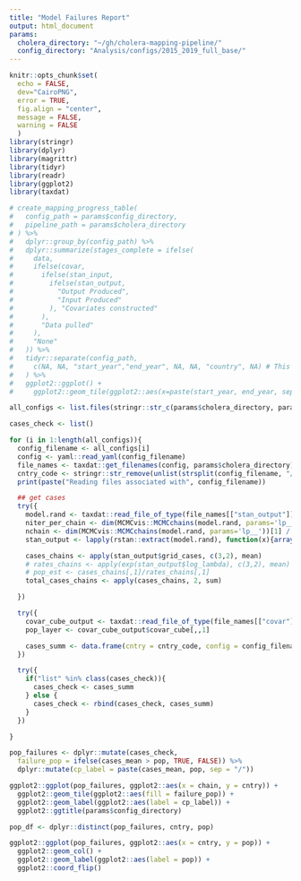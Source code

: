 ```yaml
---
title: "Model Failures Report"
output: html_document
params:
  cholera_directory: "~/gh/cholera-mapping-pipeline/"
  config_directory: "Analysis/configs/2015_2019_full_base/"
---
```

```r
knitr::opts_chunk$set(
  echo = FALSE, 
  dev="CairoPNG", 
  error = TRUE,
  fig.align = "center",
  message = FALSE,
  warning = FALSE
  )
library(stringr)
library(dplyr)
library(magrittr)
library(tidyr)
library(readr)
library(ggplot2)
library(taxdat)
```


```r

# create_mapping_progress_table(
#   config_path = params$config_directory,
#   pipeline_path = params$cholera_directory
# ) %>%
#   dplyr::group_by(config_path) %>%
#   dplyr::summarize(stages_complete = ifelse(
#     data,
#     ifelse(covar,
#       ifelse(stan_input,
#         ifelse(stan_output,
#           "Output Produced",
#           "Input Produced"
#         ), "Covariates constructed"
#       ),
#       "Data pulled"
#     ),
#     "None"
#   )) %>%
#   tidyr::separate(config_path,
#     c(NA, NA, "start_year","end_year", NA, NA, "country", NA) # This is file path specific
#   ) %>%
#   ggplot2::ggplot() +
#     ggplot2::geom_tile(ggplot2::aes(x=paste(start_year, end_year, sep = '-'), y=country, fill=stages_complete))]
  ```

```r

all_configs <- list.files(stringr::str_c(params$cholera_directory, params$config_directory), full.names = TRUE)[2]

cases_check <- list()

for (i in 1:length(all_configs)){
  config_filename <- all_configs[i]
  config <- yaml::read_yaml(config_filename)
  file_names <- taxdat::get_filenames(config, params$cholera_directory)
  cntry_code <- stringr::str_remove(unlist(strsplit(config_filename, "/"))[length(unlist(strsplit(config_filename, "/")))], ".yml")
  print(paste("Reading files associated with", config_filename))

  ## get cases
  try({
    model.rand <- taxdat::read_file_of_type(file_names[["stan_output"]], "model.rand")
    niter_per_chain <- dim(MCMCvis::MCMCchains(model.rand, params='lp__', chain_num=1))[1]
    nchain <- dim(MCMCvis::MCMCchains(model.rand, params='lp__'))[1] / niter_per_chain
    stan_output <- lapply(rstan::extract(model.rand), function(x){array(x,c(niter_per_chain, nchain, dim(x)[-1]))})

    cases_chains <- apply(stan_output$grid_cases, c(3,2), mean)
    # rates_chains <- apply(exp(stan_output$log_lambda), c(3,2), mean)
    # pop_est <- cases_chains[,1]/rates_chains[,1]
    total_cases_chains <- apply(cases_chains, 2, sum)

  })

  try({
    covar_cube_output <- taxdat::read_file_of_type(file_names[["covar"]], "covar_cube_output")
    pop_layer <- covar_cube_output$covar_cube[,,1]

    cases_summ <- data.frame(cntry = cntry_code, config = config_filename, pop = sum(pop_layer[,1]), chain = 1:length(total_cases_chains), cases_mean = total_cases_chains) 
  })

  try({
    if("list" %in% class(cases_check)){
      cases_check <- cases_summ
    } else {
      cases_check <- rbind(cases_check, cases_summ)
    }
  })

}

pop_failures <- dplyr::mutate(cases_check, 
  failure_pop = ifelse(cases_mean > pop, TRUE, FALSE)) %>%
  dplyr::mutate(cp_label = paste(cases_mean, pop, sep = "/"))

```

```r
ggplot2::ggplot(pop_failures, ggplot2::aes(x = chain, y = cntry)) +
  ggplot2::geom_tile(ggplot2::aes(fill = failure_pop)) +
  ggplot2::geom_label(ggplot2::aes(label = cp_label)) +
  ggplot2::ggtitle(params$config_directory)

```

```r
pop_df <- dplyr::distinct(pop_failures, cntry, pop)

ggplot2::ggplot(pop_failures, ggplot2::aes(x = cntry, y = pop)) +
  ggplot2::geom_col() +
  ggplot2::geom_label(ggplot2::aes(label = pop)) +
  ggplot2::coord_flip()

```